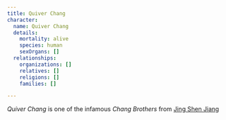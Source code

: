 ```yaml
---
title: Quiver Chang
character:
  name: Quiver Chang
  details:
    mortality: alive
    species: human
    sexOrgans: []
  relationships:
    organizations: []
    relatives: []
    religions: []
    families: []

---
```


<Stub />

*Quiver Chang* is one of the infamous *Chang Brothers* from [Jing Shen Jiang](/world/locations/jing-shen-jiang/)
